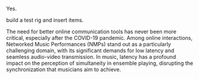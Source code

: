 Yes.

build a test rig and insert items.

The need for better online communication tools has never been more critical, especially after the COVID-19 pandemic. Among online interactions, Networked Music Performances (NMPs) stand out as a particularly challenging domain, with its significant demands for low latency and seamless audio-video transmission. In music, latency has a profound impact on the perception of simultaneity in ensemble playing, disrupting the synchronization that musicians aim to achieve.
